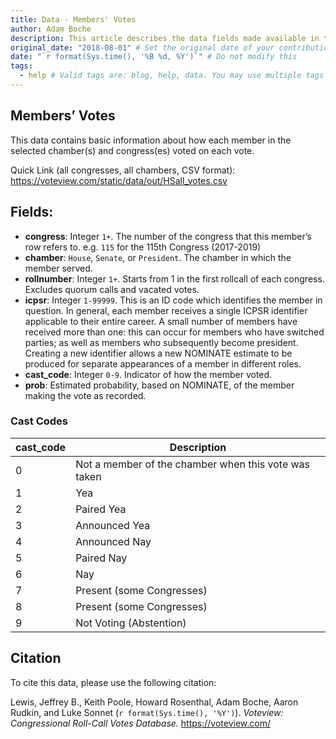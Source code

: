 ```yaml
---
title: Data - Members' Votes
author: Adam Boche
description: This article describes the data fields made available in the "Members' Votes" data download
original_date: "2018-08-01" # Set the original date of your contribution in YYYY-MM-DD format here.
date: "`r format(Sys.time(), '%B %d, %Y')`" # Do not modify this
tags:
  - help # Valid tags are: blog, help, data. You may use multiple tags for a post
---
```


## Members' Votes

This data contains basic information about how each member in the selected chamber(s) and congress(es) voted on each vote.

Quick Link (all congresses, all chambers, CSV format):
[https://voteview.com/static/data/out/HSall_votes.csv](https://voteview.com/static/data/out/HSall_votes.csv)

## Fields:

* **congress**: Integer `1+`. The number of the congress that this member's row refers to. e.g. `115` for the 115th Congress (2017-2019)
* **chamber**: `House`, `Senate`, or `President`. The chamber in which the member served.
* **rollnumber**: Integer `1+`. Starts from 1 in the first rollcall of each congress. Excludes quorum calls and vacated votes. 
* **icpsr**: Integer `1-99999`. This is an ID code which identifies the member in question. In general, each member receives a single ICPSR identifier applicable to their entire career. A small number of members have received more than one: this can occur for members who have switched parties; as well as members who subsequently become president. Creating a new identifier allows a new NOMINATE estimate to be produced for separate appearances of a member in different roles.
* **cast_code**: Integer `0-9`. Indicator of how the member voted.
* **prob**: Estimated probability, based on NOMINATE, of the member making the vote as recorded.

### Cast Codes

cast_code | Description
--------- | -----------
0 | Not a member of the chamber when this vote was taken
1 | Yea
2 | Paired Yea
3 | Announced Yea
4 | Announced Nay
5 | Paired Nay
6 | Nay
7 | Present (some Congresses)
8 | Present (some Congresses)
9 | Not Voting (Abstention)

## Citation

To cite this data, please use the following citation:

Lewis, Jeffrey B., Keith Poole, Howard Rosenthal, Adam Boche, Aaron Rudkin, and Luke Sonnet (`r format(Sys.time(), '%Y')`). *Voteview: Congressional Roll-Call Votes Database.* [https://voteview.com/](https://voteview.com/)
